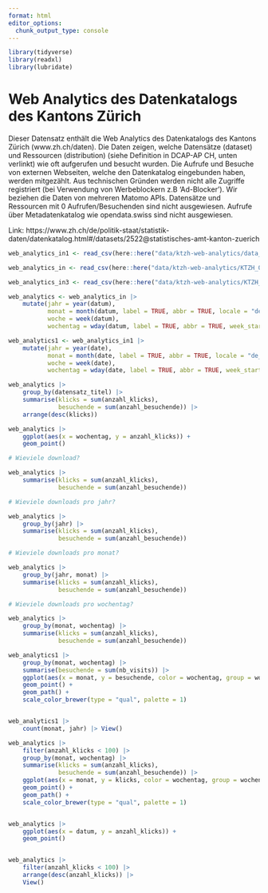 ```yaml
---
format: html
editor_options: 
  chunk_output_type: console
---
```


```r
library(tidyverse)
library(readxl)
library(lubridate)
```

# Web Analytics des Datenkatalogs des Kantons Zürich

Dieser Datensatz enthält die Web Analytics des Datenkatalogs des Kantons Zürich (www.zh.ch/daten). Die Daten zeigen, welche Datensätze (dataset) und Ressourcen (distribution) (siehe Definition in DCAP-AP CH, unten verlinkt) wie oft aufgerufen und besucht wurden. Die Aufrufe und Besuche von externen Webseiten, welche den Datenkatalog eingebunden haben, werden mitgezählt. Aus technischen Gründen werden nicht alle Zugriffe registriert (bei Verwendung von Werbeblockern z.B 'Ad-Blocker'). Wir beziehen die Daten von mehreren Matomo APIs. Datensätze und Ressourcen mit 0 Aufrufen/Besuchenden sind nicht ausgewiesen. Aufrufe über Metadatenkatalog wie opendata.swiss sind nicht ausgewiesen.

Link: https://www.zh.ch/de/politik-staat/statistik-daten/datenkatalog.html#/datasets/2522@statistisches-amt-kanton-zuerich

```r

web_analytics_in1 <- read_csv(here::here("data/ktzh-web-analytics/data_stat.csv"))

web_analytics_in <- read_csv(here::here("data/ktzh-web-analytics/KTZH_00002522_00005024.csv"))

web_analytics_in3 <- read_csv(here::here("data/ktzh-web-analytics/KTZH_00002522_00005043.csv"))


```

```r
web_analytics <- web_analytics_in |> 
    mutate(jahr = year(datum),
           monat = month(datum, label = TRUE, abbr = TRUE, locale = "de_DE"),
           woche = week(datum),
           wochentag = wday(datum, label = TRUE, abbr = TRUE, week_start = 1)) 

web_analytics1 <- web_analytics_in1 |> 
    mutate(jahr = year(date),
           monat = month(date, label = TRUE, abbr = TRUE, locale = "de_DE"),
           woche = week(date),
           wochentag = wday(date, label = TRUE, abbr = TRUE, week_start = 1)) 
```

```r
web_analytics |> 
    group_by(datensatz_titel) |> 
    summarise(klicks = sum(anzahl_klicks),
              besuchende = sum(anzahl_besuchende)) |> 
    arrange(desc(klicks)) 
```

```r
web_analytics |> 
    ggplot(aes(x = wochentag, y = anzahl_klicks)) +
    geom_point() 

# Wieviele download?

web_analytics |> 
    summarise(klicks = sum(anzahl_klicks),
              besuchende = sum(anzahl_besuchende))

# Wieviele downloads pro jahr?

web_analytics |> 
    group_by(jahr) |> 
    summarise(klicks = sum(anzahl_klicks),
              besuchende = sum(anzahl_besuchende))

# Wieviele downloads pro monat?

web_analytics |> 
    group_by(jahr, monat) |> 
    summarise(klicks = sum(anzahl_klicks),
              besuchende = sum(anzahl_besuchende))

# Wieviele downloads pro wochentag?

web_analytics |> 
    group_by(monat, wochentag) |> 
    summarise(klicks = sum(anzahl_klicks),
              besuchende = sum(anzahl_besuchende)) 

web_analytics1 |> 
    group_by(monat, wochentag) |> 
    summarise(besuchende = sum(nb_visits)) |> 
    ggplot(aes(x = monat, y = besuchende, color = wochentag, group = wochentag)) +
    geom_point() +
    geom_path() +
    scale_color_brewer(type = "qual", palette = 1)


web_analytics1 |> 
    count(monat, jahr) |> View()

web_analytics |> 
    filter(anzahl_klicks < 100) |> 
    group_by(monat, wochentag) |> 
    summarise(klicks = sum(anzahl_klicks),
              besuchende = sum(anzahl_besuchende)) |> 
    ggplot(aes(x = monat, y = klicks, color = wochentag, group = wochentag)) +
    geom_point() +
    geom_path() +
    scale_color_brewer(type = "qual", palette = 1)


web_analytics |> 
    ggplot(aes(x = datum, y = anzahl_klicks)) +
    geom_point() 


web_analytics |> 
    filter(anzahl_klicks < 100) |> 
    arrange(desc(anzahl_klicks)) |> 
    View()




```
